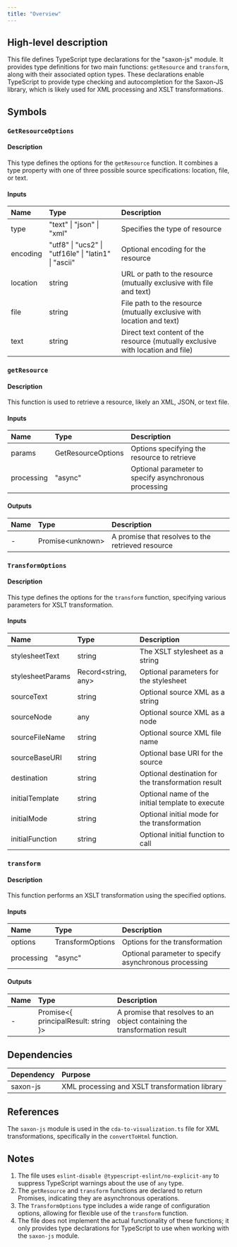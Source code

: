 ```yaml
---
title: "Overview"
---
```


## High-level description
This file defines TypeScript type declarations for the "saxon-js" module. It provides type definitions for two main functions: `getResource` and `transform`, along with their associated option types. These declarations enable TypeScript to provide type checking and autocompletion for the Saxon-JS library, which is likely used for XML processing and XSLT transformations.

## Symbols

### `GetResourceOptions`
#### Description
This type defines the options for the `getResource` function. It combines a type property with one of three possible source specifications: location, file, or text.

#### Inputs
| Name | Type | Description |
|:-----|:-----|:------------|
| type | "text" \| "json" \| "xml" | Specifies the type of resource |
| encoding | "utf8" \| "ucs2" \| "utf16le" \| "latin1" \| "ascii" | Optional encoding for the resource |
| location | string | URL or path to the resource (mutually exclusive with file and text) |
| file | string | File path to the resource (mutually exclusive with location and text) |
| text | string | Direct text content of the resource (mutually exclusive with location and file) |

### `getResource`
#### Description
This function is used to retrieve a resource, likely an XML, JSON, or text file.

#### Inputs
| Name | Type | Description |
|:-----|:-----|:------------|
| params | GetResourceOptions | Options specifying the resource to retrieve |
| processing | "async" | Optional parameter to specify asynchronous processing |

#### Outputs
| Name | Type | Description |
|:-----|:-----|:------------|
| - | Promise&lt;unknown&gt; | A promise that resolves to the retrieved resource |

### `TransformOptions`
#### Description
This type defines the options for the `transform` function, specifying various parameters for XSLT transformation.

#### Inputs
| Name | Type | Description |
|:-----|:-----|:------------|
| stylesheetText | string | The XSLT stylesheet as a string |
| stylesheetParams | Record&lt;string, any&gt; | Optional parameters for the stylesheet |
| sourceText | string | Optional source XML as a string |
| sourceNode | any | Optional source XML as a node |
| sourceFileName | string | Optional source XML file name |
| sourceBaseURI | string | Optional base URI for the source |
| destination | string | Optional destination for the transformation result |
| initialTemplate | string | Optional name of the initial template to execute |
| initialMode | string | Optional initial mode for the transformation |
| initialFunction | string | Optional initial function to call |

### `transform`
#### Description
This function performs an XSLT transformation using the specified options.

#### Inputs
| Name | Type | Description |
|:-----|:-----|:------------|
| options | TransformOptions | Options for the transformation |
| processing | "async" | Optional parameter to specify asynchronous processing |

#### Outputs
| Name | Type | Description |
|:-----|:-----|:------------|
| - | Promise&lt;\{ principalResult: string \}&gt; | A promise that resolves to an object containing the transformation result |

## Dependencies
| Dependency | Purpose |
|:-----------|:--------|
| saxon-js | XML processing and XSLT transformation library |

## References
The `saxon-js` module is used in the `cda-to-visualization.ts` file for XML transformations, specifically in the `convertToHtml` function.

## Notes
1. The file uses `eslint-disable @typescript-eslint/no-explicit-any` to suppress TypeScript warnings about the use of `any` type.
2. The `getResource` and `transform` functions are declared to return Promises, indicating they are asynchronous operations.
3. The `TransformOptions` type includes a wide range of configuration options, allowing for flexible use of the `transform` function.
4. The file does not implement the actual functionality of these functions; it only provides type declarations for TypeScript to use when working with the `saxon-js` module.
